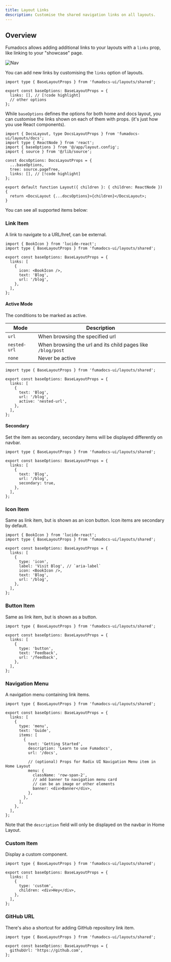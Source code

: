 ```yaml
---
title: Layout Links
description: Customise the shared navigation links on all layouts.
---
```


## Overview

Fumadocs allows adding additional links to your layouts with a `links` prop, like linking to your "showcase" page.

![Nav](/docs/nav.png)

You can add new links by customising the `links` option of layouts.

```tsx title="app/layout.config.tsx"
import type { BaseLayoutProps } from 'fumadocs-ui/layouts/shared';

export const baseOptions: BaseLayoutProps = {
  links: [], // [!code highlight]
  // other options
};
```

While `baseOptions` defines the options for both home and docs layout, you can customise the links shown on each of them with props. (it's just how you use React components).

```tsx
import { DocsLayout, type DocsLayoutProps } from 'fumadocs-ui/layouts/docs';
import type { ReactNode } from 'react';
import { baseOptions } from '@/app/layout.config';
import { source } from '@/lib/source';

const docsOptions: DocsLayoutProps = {
  ...baseOptions,
  tree: source.pageTree,
  links: [], // [!code highlight]
};

export default function Layout({ children }: { children: ReactNode }) {
  return <DocsLayout {...docsOptions}>{children}</DocsLayout>;
}
```

You can see all supported items below:

### Link Item

A link to navigate to a URL/href, can be external.

```tsx title="app/layout.config.tsx"
import { BookIcon } from 'lucide-react';
import type { BaseLayoutProps } from 'fumadocs-ui/layouts/shared';

export const baseOptions: BaseLayoutProps = {
  links: [
    {
      icon: <BookIcon />,
      text: 'Blog',
      url: '/blog',
    },
  ],
};
```

#### Active Mode

The conditions to be marked as active.

| Mode         | Description                                                 |
| ------------ | ----------------------------------------------------------- |
| `url`        | When browsing the specified url                             |
| `nested-url` | When browsing the url and its child pages like `/blog/post` |
| `none`       | Never be active                                             |

```tsx title="app/layout.config.tsx"
import type { BaseLayoutProps } from 'fumadocs-ui/layouts/shared';

export const baseOptions: BaseLayoutProps = {
  links: [
    {
      text: 'Blog',
      url: '/blog',
      active: 'nested-url',
    },
  ],
};
```

#### Secondary

Set the item as secondary, secondary items will be displayed differently on navbar.

```tsx title="app/layout.config.tsx"
import type { BaseLayoutProps } from 'fumadocs-ui/layouts/shared';

export const baseOptions: BaseLayoutProps = {
  links: [
    {
      text: 'Blog',
      url: '/blog',
      secondary: true,
    },
  ],
};
```

### Icon Item

Same as link item, but is shown as an icon button.
Icon items are secondary by default.

```tsx title="app/layout.config.tsx"
import { BookIcon } from 'lucide-react';
import type { BaseLayoutProps } from 'fumadocs-ui/layouts/shared';

export const baseOptions: BaseLayoutProps = {
  links: [
    {
      type: 'icon',
      label: 'Visit Blog', // `aria-label`
      icon: <BookIcon />,
      text: 'Blog',
      url: '/blog',
    },
  ],
};
```

### Button Item

Same as link item, but is shown as a button.

```tsx title="app/layout.config.tsx"
import type { BaseLayoutProps } from 'fumadocs-ui/layouts/shared';

export const baseOptions: BaseLayoutProps = {
  links: [
    {
      type: 'button',
      text: 'Feedback',
      url: '/feedback',
    },
  ],
};
```

### Navigation Menu

A navigation menu containing link items.

```tsx title="app/layout.config.tsx"
import type { BaseLayoutProps } from 'fumadocs-ui/layouts/shared';

export const baseOptions: BaseLayoutProps = {
  links: [
    {
      type: 'menu',
      text: 'Guide',
      items: [
        {
          text: 'Getting Started',
          description: 'Learn to use Fumadocs',
          url: '/docs',

          // (optional) Props for Radix UI Navigation Menu item in Home Layout
          menu: {
            className: 'row-span-2',
            // add banner to navigation menu card
            // can be an image or other elements
            banner: <div>Banner</div>,
          },
        },
      ],
    },
  ],
};
```

Note that the `description` field will only be displayed on the navbar in Home Layout.

### Custom Item

Display a custom component.

```tsx title="app/layout.config.tsx"
import type { BaseLayoutProps } from 'fumadocs-ui/layouts/shared';

export const baseOptions: BaseLayoutProps = {
  links: [
    {
      type: 'custom',
      children: <div>Hey</div>,
    },
  ],
};
```

### GitHub URL

There's also a shortcut for adding GitHub repository link item.

```tsx twoslash title="app/layout.config.tsx"
import type { BaseLayoutProps } from 'fumadocs-ui/layouts/shared';

export const baseOptions: BaseLayoutProps = {
  githubUrl: 'https://github.com',
};
```
